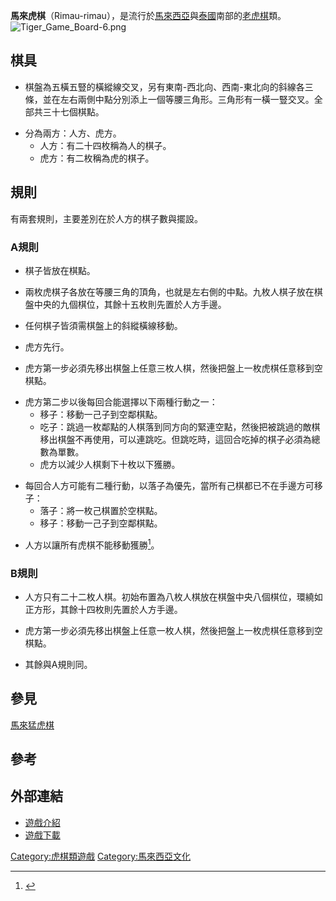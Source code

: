 '''馬來虎棋'''（Rimau-rimau），是流行於[[馬來西亞|馬來西亞]]與[[泰國|泰國]]南部的[[老虎棋|老虎棋]]類。
[[File:Tiger_Game_Board-6.png|thumb]]
==棋具==

*棋盤為五橫五豎的橫縱線交叉，另有東南-西北向、西南-東北向的斜線各三條，並在左右兩側中點分別添上一個等腰三角形。三角形有一橫一豎交叉。全部共三十七個棋點。

*分為兩方：人方、虎方。
**人方：有二十四枚稱為人的棋子。
**虎方：有二枚稱為虎的棋子。

==規則==

有兩套規則，主要差別在於人方的棋子數與擺設。

===A規則===

*棋子皆放在棋點。

*兩枚虎棋子各放在等腰三角的頂角，也就是左右側的中點。九枚人棋子放在棋盤中央的九個棋位，其餘十五枚則先置於人方手邊。

*任何棋子皆須需棋盤上的斜縱橫線移動。

*虎方先行。

*虎方第一步必須先移出棋盤上任意三枚人棋，然後把盤上一枚虎棋任意移到空棋點。

*虎方第二步以後每回合能選擇以下兩種行動之一：
**移子：移動一己子到空鄰棋點。
**吃子：跳過一枚鄰點的人棋落到同方向的緊連空點，然後把被跳過的敵棋移出棋盤不再使用，可以連跳吃。但跳吃時，這回合吃掉的棋子必須為總數為單數。
**虎方以減少人棋剩下十枚以下獲勝。

*每回合人方可能有二種行動，以落子為優先，當所有己棋都已不在手邊方可移子：
**落子：將一枚己棋置於空棋點。
**移子：移動一己子到空鄰棋點。

*人方以讓所有虎棋不能移動獲勝<ref>{{Cite web |url=http://hem.passagen.se/melki9/asiantiger.htm |title=Rimau-rimau Rules |access-date=2010-04-09 |archive-url=https://web.archive.org/web/20100530213659/http://hem.passagen.se/melki9/asiantiger.htm |archive-date=2010-05-30 |dead-url=yes }}</ref>。

===B規則===

*人方只有二十二枚人棋。初始布置為八枚人棋放在棋盤中央八個棋位，環繞如正方形，其餘十四枚則先置於人方手邊。

*虎方第一步必須先移出棋盤上任意一枚人棋，然後把盤上一枚虎棋任意移到空棋點。

*其餘與A規則同。

==參見==

[[馬來猛虎棋|馬來猛虎棋]]

==參考==
<div class="references-small">
<references/>
</div>

==外部連結==

*[https://web.archive.org/web/20100221013712/http://www.juegosdelmundo.com/juegos-n/rimau-pagina.htm 遊戲介紹]
*[https://web.archive.org/web/20110606055431/http://hem.passagen.se/melki9/Asian_Tiger_games.zip 遊戲下載]


[[Category:虎棋類遊戲|Category:虎棋類遊戲]]
[[Category:馬來西亞文化|Category:馬來西亞文化]]